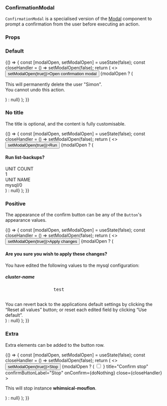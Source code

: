 

<Meta title="ConfirmationModal" component={ConfirmationModal} />

### ConfirmationModal

`ConfirmationModal` is a specialised version of the [Modal](?path=/docs/modal--default-story) component to prompt a confirmation from the user before executing an action.

### Props

<ArgsTable of={ConfirmationModal} />


### Default

<Canvas>
  <Story name="Default">
    {() => {
      const [modalOpen, setModalOpen] = useState(false);
      const closeHandler = () => setModalOpen(false);
      return (
        <>
          <button onClick={() => setModalOpen(true)}>Open confirmation modal</button>
          {modalOpen ? (
            <ConfirmationModal
              title="Confirm delete"
              confirmButtonLabel="Delete"
              onConfirm={doNothing}
              close={closeHandler}
            >
              <p>
                This will permanently delete the user "Simon".<br/>
                You cannot undo this action.
              </p>
            </ConfirmationModal>
          ) : null}
        </>
      );
    }}
  </Story>
</Canvas>

### No title

The title is optional, and the content is fully customisable.

<Canvas>
  <Story name="No title">
    {() => {
      const [modalOpen, setModalOpen] = useState(false);
      const closeHandler = () => setModalOpen(false);
      return (
        <>
          <button onClick={() => setModalOpen(true)}>Run</button>
          {modalOpen ? (
            <ConfirmationModal
              close={closeHandler}
              confirmButtonAppearance="positive"
              confirmButtonLabel="Confirm"
              onConfirm={doNothing}
            >
              <h4 style={{ margin: "1rem 0" }}>
                Run list-backups?
              </h4>
              <div style={{  marginBottom: "1rem" }}>
                <div className="u-text--muted">UNIT COUNT</div>
                <div>1</div>
              </div>
              <div style={{ marginBottom: "1.5rem" }}>
                <div className="u-text--muted">UNIT NAME</div>
                <div>mysql/0</div>
              </div>
            </ConfirmationModal>
          ) : null}
        </>
      );
    }}
  </Story>
</Canvas>

### Positive

The appearance of the confirm button can be any of the `Button`'s appearance values.

<Canvas>
  <Story name="Positive">
    {() => {
      const [modalOpen, setModalOpen] = useState(false);
      const closeHandler = () => setModalOpen(false);
      return (
        <>
          <button onClick={() => setModalOpen(true)}>Apply changes</button>
          {modalOpen ? (
            <ConfirmationModal
              close={closeHandler}
              confirmButtonAppearance="positive"
              confirmButtonLabel="Yes, apply changes"
              onConfirm={doNothing}
            >
              <h4 style={{ margin: "1rem 0" }}>
                Are you sure you wish to apply these changes?
              </h4>
              <p>
                You have edited the following values to the mysql configuration:
              </p>
              <div>
                <h5 className="u-no-margin--bottom">cluster-name</h5>
                <pre
                  className="u-no-padding"
                  style={{ backgroundColor: "transparent" }}
                >
                  test
                </pre>
              </div>
              <div
                className="p-text--small"
                style={{ width: "480px" }}
              >
                You can revert back to the applications default settings by clicking
                the “Reset all values” button; or reset each edited field by
                clicking “Use default”.
              </div>
            </ConfirmationModal>
          ) : null}
        </>
      );
    }}
  </Story>
</Canvas>

### Extra

Extra elements can be added to the button row.

<Canvas>
  <Story name="Extra">
    {() => {
      const [modalOpen, setModalOpen] = useState(false);
      const closeHandler = () => setModalOpen(false);
      return (
        <>
          <button onClick={() => setModalOpen(true)}>Stop</button>
          {modalOpen ? (
            <ConfirmationModal
              confirmExtra={
                <span className="u-float-left">
                  <Input
                    type="checkbox"
                    id="extraCheckbox"
                    label="Force stop"
                    tabIndex={-1}
                  />
                </span>
              }
              title="Confirm stop"
              confirmButtonLabel="Stop"
              onConfirm={doNothing}
              close={closeHandler}
            >
              <p>
                This will stop instance <b>whimsical-mouflon</b>.
              </p>
            </ConfirmationModal>
          ) : null}
        </>
      );
    }}
  </Story>
</Canvas>
